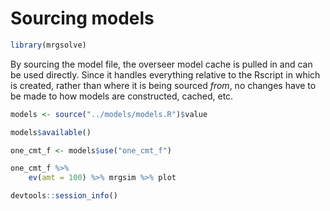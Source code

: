 # Sourcing models

```r
library(mrgsolve)
```

By sourcing the model file, the overseer model cache is pulled in and can 
be used directly. Since it handles everything relative to the Rscript in which 
is created, rather than where it is being sourced _from_, no changes have to be
made to how models are constructed, cached, etc.

```r
models <- source("../models/models.R")$value
```

```r
models$available()
```

```r
one_cmt_f <- models$use("one_cmt_f")

one_cmt_f %>%
    ev(amt = 100) %>% mrgsim %>% plot
```

```r
devtools::session_info()
```


